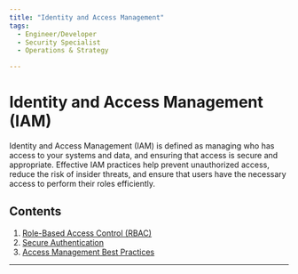 ```yaml
---
title: "Identity and Access Management"
tags:
  - Engineer/Developer
  - Security Specialist
  - Operations & Strategy

---
```



<TagProvider>
<TagFilter />

# Identity and Access Management (IAM)

<TagList tags={frontmatter.tags} />
<AttributionList contributors={frontmatter.contributors} />

Identity and Access Management (IAM) is defined as managing who has access to your systems and data, and ensuring that access is secure and appropriate. Effective IAM practices help prevent unauthorized access, reduce the risk of insider threats, and ensure that users have the necessary access to perform their roles efficiently.

## Contents

1. [Role-Based Access Control (RBAC)](/iam/role-based-access-control)
2. [Secure Authentication](/iam/secure-authentication)
3. [Access Management Best Practices](/iam/access-management)

---

</TagProvider>
<ContributeFooter />